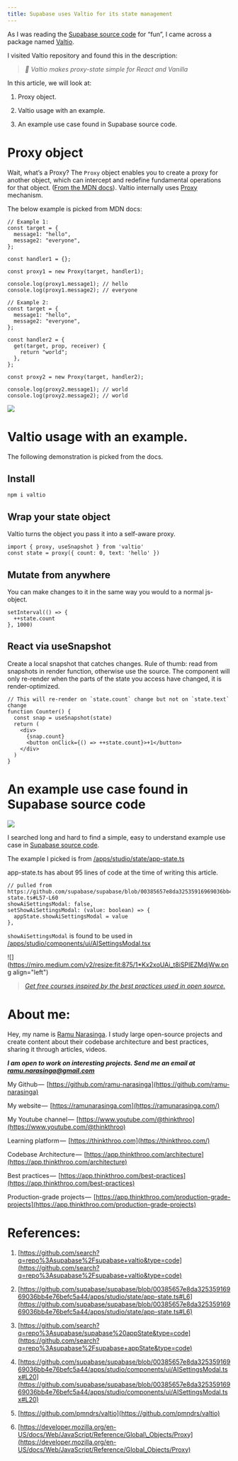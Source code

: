 ```yaml
---
title: Supabase uses Valtio for its state management
---
```


As I was reading the [Supabase source code](https://github.com/search?q=repo%3Asupabase%2Fsupabase+valtio&type=code) for “fun”, I came across a package named [Valtio](https://github.com/pmndrs/valtio).

I visited Valtio repository and found this in the description:

> *💊 Valtio makes proxy-state simple for React and Vanilla*

In this article, we will look at:

1. Proxy object.
    
2. Valtio usage with an example.
    
3. An example use case found in Supabase source code.
    

# **Proxy object**

Wait, what’s a Proxy? The `Proxy` object enables you to create a proxy for another object, which can intercept and redefine fundamental operations for that object. ([From the MDN docs](https://developer.mozilla.org/en-US/docs/Web/JavaScript/Reference/Global_Objects/Proxy)). Valtio internally uses [Proxy](https://developer.mozilla.org/en-US/docs/Web/JavaScript/Reference/Global_Objects/Proxy) mechanism.

The below example is picked from MDN docs:

```plaintext
// Example 1:
const target = {
  message1: "hello",
  message2: "everyone",
};

const handler1 = {};

const proxy1 = new Proxy(target, handler1);

console.log(proxy1.message1); // hello
console.log(proxy1.message2); // everyone

// Example 2:
const target = {
  message1: "hello",
  message2: "everyone",
};

const handler2 = {
  get(target, prop, receiver) {
    return "world";
  },
};

const proxy2 = new Proxy(target, handler2);

console.log(proxy2.message1); // world
console.log(proxy2.message2); // world
```

![](https://miro.medium.com/v2/resize:fit:875/1*47EKz3q3aUidRrzxVGAjLg.png)

# **Valtio usage with an example.**

The following demonstration is picked from the docs.

## **Install**

```plaintext
npm i valtio
```

## **Wrap your state object**

Valtio turns the object you pass it into a self-aware proxy.

```plaintext
import { proxy, useSnapshot } from 'valtio'
const state = proxy({ count: 0, text: 'hello' })
```

## **Mutate from anywhere**

You can make changes to it in the same way you would to a normal js-object.

```plaintext
setInterval(() => {
  ++state.count
}, 1000)
```

## **React via useSnapshot**

Create a local snapshot that catches changes. Rule of thumb: read from snapshots in render function, otherwise use the source. The component will only re-render when the parts of the state you access have changed, it is render-optimized.

```plaintext
// This will re-render on `state.count` change but not on `state.text` change
function Counter() {
  const snap = useSnapshot(state)
  return (
    <div>
      {snap.count}
      <button onClick={() => ++state.count}>+1</button>
    </div>
  )
}
```

# **An example use case found in Supabase source code**

![](https://miro.medium.com/v2/resize:fit:875/1*lViVcuZNxyffIgZ-zbtssw.png)

I searched long and hard to find a simple, easy to understand example use case in [Supabase source code](https://github.com/search?q=repo%3Asupabase%2Fsupabase+valtio&type=code).

The example I picked is from [/apps/studio/state/app-state.ts](https://github.com/supabase/supabase/blob/00385657e8da32535916969036bb4e76befc5a44/apps/studio/state/app-state.ts#L6)

app-state.ts has about 95 lines of code at the time of writing this article.

```plaintext
// pulled from https://github.com/supabase/supabase/blob/00385657e8da32535916969036bb4e76befc5a44/apps/studio/state/app-state.ts#L57-L60
showAiSettingsModal: false,
setShowAiSettingsModal: (value: boolean) => {
  appState.showAiSettingsModal = value
},
```

`showAiSettingsModal` is found to be used in [/apps/studio/components/ui/AISettingsModal.tsx](https://github.com/supabase/supabase/blob/00385657e8da32535916969036bb4e76befc5a44/apps/studio/components/ui/AISettingsModal.tsx#L20)

![](https://miro.medium.com/v2/resize:fit:875/1*Kx2xoUAi_t8iSPIEZMdjWw.png align="left")

> [*Get free courses inspired by the best practices used in open source.*](https://app.thinkthroo.com/best-practices)

# About me:

Hey, my name is [Ramu Narasinga](https://ramunarasinga.com). I study large open-source projects and create content about their codebase architecture and best practices, sharing it through articles, videos.

***I am open to work on interesting projects. Send me an email at ramu.narasinga@gmail.com***

My Github —  [https://github.com/ramu-narasinga](https://github.com/ramu-narasinga)

My website —  [https://ramunarasinga.com](https://ramunarasinga.com/)

My Youtube channel —  [https://www.youtube.com/@thinkthroo](https://www.youtube.com/@thinkthroo)

Learning platform —  [https://thinkthroo.com](https://thinkthroo.com/)

Codebase Architecture —  [https://app.thinkthroo.com/architecture](https://app.thinkthroo.com/architecture)

Best practices —  [https://app.thinkthroo.com/best-practices](https://app.thinkthroo.com/best-practices)

Production-grade projects —  [https://app.thinkthroo.com/production-grade-projects](https://app.thinkthroo.com/production-grade-projects)

# **References:**

1. [https://github.com/search?q=repo%3Asupabase%2Fsupabase+valtio&type=code](https://github.com/search?q=repo%3Asupabase%2Fsupabase+valtio&type=code)
    
2. [https://github.com/supabase/supabase/blob/00385657e8da32535916969036bb4e76befc5a44/apps/studio/state/app-state.ts#L6](https://github.com/supabase/supabase/blob/00385657e8da32535916969036bb4e76befc5a44/apps/studio/state/app-state.ts#L6)
    
3. [https://github.com/search?q=repo%3Asupabase/supabase%20appState&type=code](https://github.com/search?q=repo%3Asupabase%2Fsupabase+appState&type=code)
    
4. [https://github.com/supabase/supabase/blob/00385657e8da32535916969036bb4e76befc5a44/apps/studio/components/ui/AISettingsModal.tsx#L20](https://github.com/supabase/supabase/blob/00385657e8da32535916969036bb4e76befc5a44/apps/studio/components/ui/AISettingsModal.tsx#L20)
    
5. [https://github.com/pmndrs/valtio](https://github.com/pmndrs/valtio)
    
6. [https://developer.mozilla.org/en-US/docs/Web/JavaScript/Reference/Global\_Objects/Proxy](https://developer.mozilla.org/en-US/docs/Web/JavaScript/Reference/Global_Objects/Proxy)